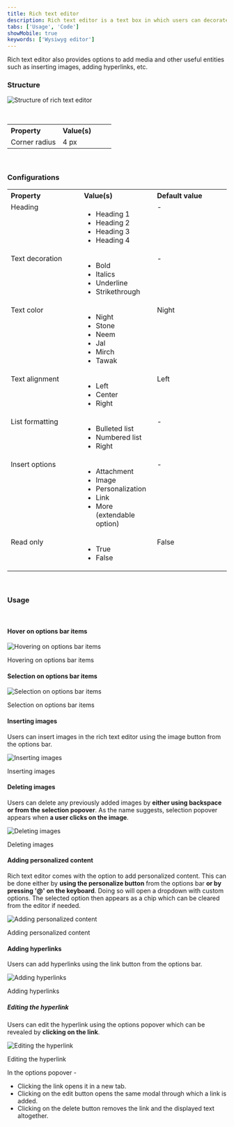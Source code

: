 ```yaml
---
title: Rich text editor
description: Rich text editor is a text box in which users can decorate and format the text.
tabs: ['Usage', 'Code']
showMobile: true
keywords: ['Wysiwyg editor']
---
```


Rich text editor also provides options to add media and other useful entities such as inserting images, adding hyperlinks, etc.

### Structure

![Structure of rich text editor](./images/richtext-8.png)

<br/>
<table style="width: 100%">
 <tbody>
   <tr>
     <th style="width:50%; text-align: left;">Property</th>
     <th style="width:50%; text-align: left;">Value(s)</th>
   </tr>
   <tr style="vertical-align: top">
      <td>Corner radius</td>
      <td>4 px</td>
   </tr>
 </tbody>
</table>
<br/>

### Configurations
<table style="width: 100%">
  <tbody>
    <tr>
      <th style="width:33%; text-align: left;">Property</th>
      <th style="width:33%; text-align: left;">Value(s)</th>
      <th style="width:33%; text-align: left;">Default value</th>
    </tr>
    <tr style="vertical-align: top">
      <td>Heading</td>
      <td>
        <ul>
            <li>Heading 1</li>
            <li>Heading 2</li>
            <li>Heading 3</li>
            <li>Heading 4</li>
        </ul>
      </td>
      <td>-</td>
    </tr>
    <tr style="vertical-align: top">
      <td>Text decoration</td>
      <td>
        <ul>
            <li>Bold</li>
            <li>Italics</li>
            <li>Underline</li>
            <li>Strikethrough</li>
        </ul>
      </td>
      <td>-</td>
    </tr>
    <tr style="vertical-align: top">
      <td>Text color</td>
      <td>
        <ul>
            <li>Night</li>
            <li>Stone</li>
            <li>Neem</li>
            <li>Jal</li>
            <li>Mirch</li>
            <li>Tawak</li>
        </ul>
      </td>
      <td>Night</td>
    </tr>
    <tr style="vertical-align: top">
      <td>Text alignment</td>
      <td>
        <ul>
            <li>Left</li>
            <li>Center</li>
            <li>Right</li>
        </ul>
      </td>
      <td>Left</td>
    </tr>
    <tr style="vertical-align: top">
      <td>List formatting</td>
      <td>
        <ul>
            <li>Bulleted list</li>
            <li>Numbered list</li>
            <li>Right</li>
        </ul>
      </td>
      <td>-</td>
    </tr>
    <tr style="vertical-align: top">
      <td>Insert options</td>
      <td>
        <ul>
            <li>Attachment</li>
            <li>Image</li>
            <li>Personalization</li>
            <li>Link</li>
            <li>More (extendable option)</li>
        </ul>
      </td>
      <td>-</td>
    </tr>
    <tr style="vertical-align: top">
      <td>Read only</td>
      <td>
        <ul>
            <li>True</li>
            <li>False</li>
        </ul>
      </td>
      <td>False</td>
    </tr>
  </tbody>
</table>
<br/>

### Usage

<br/>

#### Hover on options bar items

![Hovering on options bar items](./images/richtext-1.png)
<Caption>  Hovering on options bar items </Caption>


<br/>

#### Selection on options bar items

![Selection on options bar items](./images/richtext-2.png)
<Caption>  Selection on options bar items </Caption>


<br/>

#### Inserting images

Users can insert images in the rich text editor using the image button from the options bar.

![Inserting images](./images/richtext-3.png)
<Caption> Inserting images </Caption>


<br/>

#### Deleting images

Users can delete any previously added images by **either using backspace or from the selection popover**. As the name suggests, selection popover appears when **a user clicks on the image**.

![Deleting images](./images/richtext-4.png)
<Caption> Deleting images </Caption>


<br/>

#### Adding personalized content

Rich text editor comes with the option to add personalized content. This can be done either 
by **using the personalize button** from the options bar **or by pressing '@' on the keyboard**. Doing 
so will open a dropdown with custom options. The selected option then appears as a chip which 
can be cleared from the editor if needed.

![Adding personalized content](./images/richtext-5.png)
<Caption> Adding personalized content </Caption>


<br/>

#### Adding hyperlinks

Users can add hyperlinks using the link button from the options bar.

![Adding hyperlinks](./images/richtext-6.png)
<Caption> Adding hyperlinks </Caption>


<br/>

##### Editing the hyperlink

Users can edit the hyperlink using the options popover which can be revealed by **clicking on the link**.

![Editing the hyperlink](./images/richtext-7.png)
<Caption> Editing the hyperlink </Caption>

<br/>

In the options popover -

-   Clicking the link opens it in a new tab.
-   Clicking on the edit button opens the same modal through which a link is added. 
-   Clicking on the delete button removes the link and the displayed text altogether.